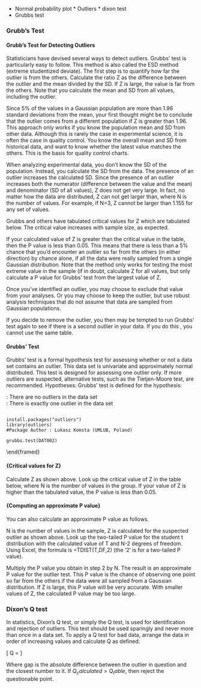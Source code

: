 \section{Statistical Assumptions}

\section{Overview}

<p>
*  Normal probability plot *  Outliers *  dixon test
*  Grubbs test



### Grubb's Test


#### Grubb's Test for Detecting Outliers

Statisticians have devised several ways to detect outliers. Grubbs' test is particularly easy to follow. This method is also called the ESD method (extreme studentized deviate).
The first step is to quantify how far the outlier is from the others. Calculate the ratio Z as the difference between the outlier and the mean divided by the SD. If Z is large, the value is far from the others. Note that you calculate the mean and SD from all values, including the outlier.

<p>Since 5\% of the values in a Gaussian population are more than 1.96 standard deviations from the mean, your first thought might be to conclude that the outlier comes from a different population if Z is greater than 1.96. This approach only works if you know the population mean and SD from other data. Although this is rarely the case in experimental science, it is often the case in quality control. You know the overall mean and SD from historical data, and want to know whether the latest value matches the others. This is the basis for quality control charts.
<p>
When analyzing experimental data, you don't know the SD of the population. Instead, you calculate the SD from the data. The presence of an outlier increases the calculated SD. Since the presence of an outlier increases both the numerator (difference between the value and the mean) and denominator (SD of all values), Z does not get very large. In fact, no matter how the data are distributed, Z can not get larger than, where N is the number of values. For example, if N=3, Z cannot be larger than 1.155 for any set of values.

<p>
Grubbs and others have tabulated critical values for Z which are tabulated below. The critical value increases with sample size, as expected.

<p>
If your calculated value of Z is greater than the critical value in the table, then the P value is less than 0.05. This means that there is less than a 5\% chance that you'd encounter an outlier so far from the others (in either direction) by chance alone, if all the data were really sampled from a single Gaussian distribution. Note that the method only works for testing the most extreme value in the sample (if in doubt, calculate Z for all values, but only calculate a P value for Grubbs' test from the largest value of Z.

<p>
Once you've identified an outlier, you may choose to exclude that value from your analyses. Or you may choose to keep the outlier, but use robust analysis techniques that do not assume that data are sampled from Gaussian populations.

<p>
If you decide to remove the outlier, you then may be tempted to run Grubbs' test again to see if there is a second outlier in your data. If you do this , you cannot use the same table.


#### Grubbs’ Test
Grubbs' test is a formal hypothesis test for assessing whether or not a  data set contains an outlier.
This data set is univariate and approximately normal distributed. This test is designed for assessing one outlier only.  If more outliers are suspected, alternative tests, such as the Tietjen-Moore test, are recommended.
Hypotheses: Grubbs' test is defined for the hypothesis: 
<p> 
\item[Ho] :  There are no outliers in the data set  
\item[Ha] :  There is exactly one outlier in the data set  
<p>

<p> 
<pre><code>
install.packages("outliers")
library(outliers)
#Package Author : Lukasz Komsta (UMLUB, Poland)

grubbs.test(DAT002)
</code></pre>
\end{framed}



####  {Critical values for Z}

Calculate Z as shown above. Look up the critical value of Z in the table below, where N is the number of values in the group. If your value of Z is higher than the tabulated value, the P value is less than 0.05.








####  {Computing an approximate P value}

You can also calculate an approximate P value as follows.


N is the number of values in the sample, Z is calculated for the suspected outlier as shown above.
Look up the two-tailed P value for the student t distribution with the calculated value of T and N-2 degrees of freedom. Using Excel, the formula is =TDIST(T,DF,2) (the '2' is for a two-tailed P value).


Multiply the P value you obtain in step 2 by N. The result is an approximate P value for the outlier test. This P value is the chance of observing one point so far from the others if the data were all sampled from a Gaussian distribution. If Z is large, this P value will be very accurate. With smaller values of Z, the calculated P value may be too large.



### Dixon's Q test

In statistics, Dixon's Q test, or simply the Q test, is used for identification and rejection of outliers. This test should be used sparingly and never more than once in a data set. To apply a Q test for bad data, arrange the data in order of increasing values and calculate Q as defined:

\[
Q = \frac{\mbox{Gap}}{\mbox{Range}}
\]

Where gap is the absolute difference between the outlier in question and the closest number to it. If $Q_calculated > Q_table$, then reject the questionable point.
